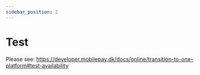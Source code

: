 ```yaml
---
sidebar_position: 2
---
```


# Test

Please see: https://developer.mobilepay.dk/docs/online/transition-to-one-platform#test-availability
